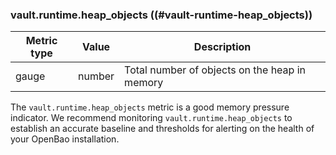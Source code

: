 ### vault.runtime.heap_objects ((#vault-runtime-heap_objects))

Metric type | Value   | Description
----------- | ------- | -----------
gauge       | number  | Total number of objects on the heap in memory

The `vault.runtime.heap_objects` metric is a good memory pressure indicator. We
recommend monitoring `vault.runtime.heap_objects` to establish an accurate
baseline and thresholds for alerting on the health of your OpenBao installation.
